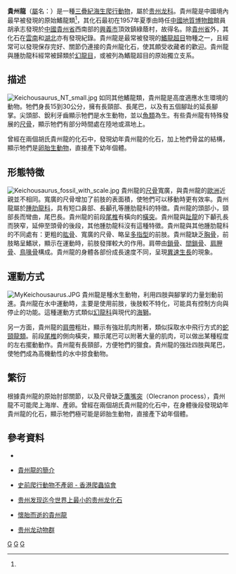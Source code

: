 {{Automatic taxobox
| taxon = Keichousaurus
| authority = [[楊鍾健|Young]], 1958<ref name = Yang1958>{{cite journal | author = Young, C.-C.（楊鍾健） | title = "On The New Pachypleurosauroidea from Keichow, South-West China" [贵州新发见的肿肋龙化石] | journal = Vertebrata PalAsiatica（古脊椎動物學報） | volume = 2 | issue = 2-3 | pages = 69–81 | year = 1958 | issn = 1000-3118 | url = http://www.ivpp.cas.cn/cbw/gjzdwxb/xbwzxz/201108/P020110805671144769531.pdf | access-date = 2017-08-09 | archive-date = 2020-05-17 | archive-url = https://web.archive.org/web/20200517142720/http://www.ivpp.cas.cn/cbw/gjzdwxb/xbwzxz/201108/P020110805671144769531.pdf | dead-url = no }}</ref>
| fossil_range = [[三疊紀|三疊紀]], {{fossilrange|247|235}}
| image = Keichousaurus hui fossil.JPG
| image_caption = 貴州龍化石
| subdivision_ranks = [[種|種]]
| subdivision = 
*'''胡氏貴州龍 ''K. hui'''''<br /><small>Young, 1958（[[模式種|模式種]]）</small><ref name = Yang1958/>
*'''遠安貴州龍 ''K. yuananensis'''''<br /><small>Young, 1965</small><ref>{{cite journal | author = 楊鍾健 | title = "中國湖北、貴州的幻龍" | journal = 古脊椎動物學報 | volume = 9 | issue = 4 | pages = 315–356 | year = 1965 | issn = 1000-3118 | url = http://www.ivpp.cas.cn/cbw/gjzdwxb/xbwzxz/200912/P020091223549964839542.pdf | access-date = 2017-08-09 | archive-date = 2020-05-17 | archive-url = https://web.archive.org/web/20200517142641/http://www.ivpp.cas.cn/cbw/gjzdwxb/xbwzxz/200912/P020091223549964839542.pdf | dead-url = no }}</ref>
}}

'''貴州龍'''（[[屬|屬]]名：{{lang|la|''Keichousaurus''}}）是一種[[三疊紀|三疊紀]][[海生爬行動物|海生爬行動物]]，屬於[[贵州龙科|贵州龙科]]。貴州龍是中國境內最早被發現的原始鰭龍類<ref name = Yang1958/>，其化石最初在1957年夏季由時任[[中國地質博物館|中國地質博物館]]館員胡承志發現於[[中國|中國]][[貴州省|貴州省]]西南部的[[興義市|興義市]]頂效鎮綠蔭村，故得名。除[[貴州省|貴州省]]外，其化石在[[雲南|雲南]]和[[湖北|湖北]]亦有發現紀錄。貴州龍是最常被發現的[[鰭龍超目|鰭龍超目]]物種之一，且經常可以發現保存完好、關節仍連接的貴州龍化石，使其頗受收藏者的歡迎。貴州龍與腫肋龍科經常被歸類於[[幻龍目|幻龍目]]，或被列為鰭龍超目的原始獨立支系。

==描述==
[[File:Keichousaurus_NT_small.jpg|thumb]]
如同其他鰭龍類，貴州龍是高度適應水生環境的動物。牠們身長15到30公分，擁有長頸部、長尾巴，以及有五個腳趾的延長腳掌。尖頭部、銳利牙齒顯示牠們是水生動物，並以[[魚類|魚類]]為生。有些貴州龍有特殊發展的[[尺骨|尺骨]]，顯示牠們有部分時間處在陸地或濕地上。

曾經在兩個胡氏貴州龍的化石中，發現幼年貴州龍的化石，加上牠們骨盆的結構，顯示牠們是[[卵胎生動物|卵胎生動物]]，直接產下幼年個體。

==形態特徵==
[[Image:Keichousaurus_fossil_with_scale.jpg|thumb]] 
貴州龍的[[尺骨|尺骨]]寬廣，與貴州龍的[[歐洲|歐洲]]近親並不相同。寬廣的尺骨增加了前肢的表面積，使牠們可以移動時更有效率。貴州龍屬於[[腫肋龍科|腫肋龍科]]，具有短口鼻部、長顳孔等腫肋龍科的特徵。貴州龍的頭部小，頸部長而彎曲，尾巴長。貴州龍的前段[[尾椎|尾椎]]有橫向的[[橫突|橫突]]。貴州龍與[[趾龍|趾龍]]的下顳孔長而狹窄，延伸至頭骨的後段，其他腫肋龍科沒有這種特徵。貴州龍與其他腫肋龍科的不同處有：更粗的[[肱骨|肱骨]]、寬廣的尺骨、略呈[[多指型|多指型]]的前肢。貴州龍缺乏[[胸骨|胸骨]]，前肢略呈鰭狀，顯示在運動時，前肢發揮較大的作用。肩帶由[[鎖骨|鎖骨]]、[[間鎖骨|間鎖骨]]、[[肩胛骨|肩胛骨]]、[[鳥喙骨|鳥喙骨]]構成。貴州龍的身體各部份成長速度不同，呈現[[異速生長|異速生長]]的現象。

==運動方式==
[[Image:MyKeichousaurus.JPG|thumb]] 
貴州龍是種水生動物，利用四肢與腳掌的力量划動前進。貴州龍在水中運動時，主要是使用前肢，後肢較不特化，可能具有控制方向與停止的功能。這種運動方式類似[[幻龍科|幻龍科]]與現代的[[海獅|海獅]]。

另一方面，貴州龍的[[胸帶|肩帶]]粗壯，顯示有強壯肌肉附著，類似採取水中飛行方式的[[蛇頸龍類|蛇頸龍類]]。前段[[尾椎|尾椎]]的側向橫突，顯示尾巴可以附著大量的肌肉，可以做出某種程度的左右擺動動作。貴州龍有長頸部，方便牠們的獵食。貴州龍的強壯四肢與尾巴，使牠們成為高機動性的水中掠食動物。

==繁衍==
根據貴州龍的原始肘部關節，以及尺骨缺乏[[鷹嘴突|鷹嘴突]]（Olecranon process），貴州龍不可能爬上海岸、產卵。曾經在兩個胡氏貴州龍的化石中，在身體後段發現幼年貴州龍的化石，顯示牠們極可能是卵胎生動物，直接產下幼年個體。

==參考資料==
{{reflist}}

{{refbegin}}
* {{cite web |url=http://www.geocities.com/sea_saur/keichousaurus.html |archiveurl=https://web.archive.org/web/20030516135855/http://www.geocities.com/sea_saur/keichousaurus.html |archivedate=2003-05-16 |title=keichousaurus |deadurl=yes |access-date=2007-07-04 }}
*{{en}}[https://web.archive.org/web/20080429200032/http://www.peripatus.gen.nz/Taxa/Chordata/Keichousaurus.html 貴州龍的簡介]
*{{zh}}{{en}}[http://hkras.org/eng/herpnews/?record=39 史前爬行動物不產卵 - 香港爬蟲協會] {{Wayback|url=http://hkras.org/eng/herpnews/?record=39 |date=20110817230803 }}
*{{zh}}[http://it.sohu.com/20070406/n249244893.shtml 贵州发现迄今世界上最小的贵州龙化石]
*{{zh}}[http://sa.ylib.com/news/newsshow.asp?FDocNo=618&CL=15 懷胎而逝的貴州龍] {{Wayback|url=http://sa.ylib.com/news/newsshow.asp?FDocNo=618&CL=15 |date=20081228235709 }}
*{{zh}}[https://web.archive.org/web/20080512061023/http://www.uua.cn/Special/show-6444-1.html 贵州龙动物群]
{{refend}}
{{鰭龍超目|E.}}
{{taxonbar}}
[[Category:幻龍目|G]]
[[Category:楊鍾健命名的生物分類|G]]
[[Category:1958年描述的分类群|G]]